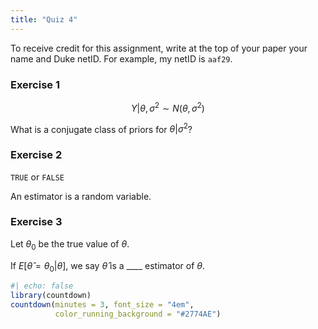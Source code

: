 ```yaml
---
title: "Quiz 4"
---
```


To receive credit for this assignment, write at the top of your paper your name and Duke netID. For example, my netID is `aaf29`.

### Exercise 1

$$
Y | \theta, \sigma^2 \sim N(\theta, \sigma^2) 
$$

What is a conjugate class of priors for $\theta | \sigma^2$?


### Exercise 2

`TRUE` or `FALSE`

An estimator is a random variable.

### Exercise 3

Let $\theta_0$ be the true value of $\theta$.

If $E[\hat{\theta} = \theta_0 | \theta]$, we say $\hat{\theta}$ is a ____ estimator of $\theta$.


```r
#| echo: false
library(countdown)
countdown(minutes = 3, font_size = "4em",
          color_running_background = "#2774AE")
```


